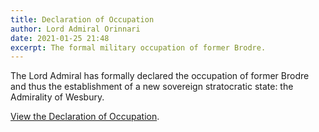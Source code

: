 ```yaml
---
title: Declaration of Occupation
author: Lord Admiral Orinnari
date: 2021-01-25 21:48
excerpt: The formal military occupation of former Brodre.
---
```

The Lord Admiral has formally declared the occupation of former Brodre and thus
the establishment of a new sovereign stratocratic state: the Admirality of
Wesbury.

[View the Declaration of Occupation](/Wesbury/laws/declaration-of-occupation).
